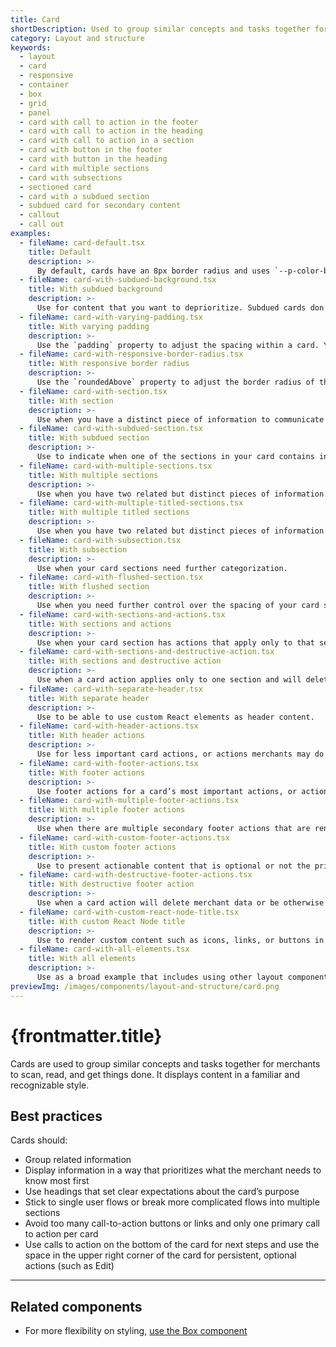 ```yaml
---
title: Card
shortDescription: Used to group similar concepts and tasks together for easier scanning and reading.
category: Layout and structure
keywords:
  - layout
  - card
  - responsive
  - container
  - box
  - grid
  - panel
  - card with call to action in the footer
  - card with call to action in the heading
  - card with call to action in a section
  - card with button in the footer
  - card with button in the heading
  - card with multiple sections
  - card with subsections
  - sectioned card
  - card with a subdued section
  - subdued card for secondary content
  - callout
  - call out
examples:
  - fileName: card-default.tsx
    title: Default
    description: >-
      By default, cards have an 8px border radius and uses `--p-color-bg-surface` as the background and `--p-shadow-300` as the shadow. There is padding of `space-400` (16px) around children.
  - fileName: card-with-subdued-background.tsx
    title: With subdued background
    description: >-
      Use for content that you want to deprioritize. Subdued cards don’t stand out as much as cards with white backgrounds so don’t use them for information or actions that are critical to merchants.
  - fileName: card-with-varying-padding.tsx
    title: With varying padding
    description: >-
      Use the `padding` property to adjust the spacing within a card. You can also specify spacing values at different breakpoints.
  - fileName: card-with-responsive-border-radius.tsx
    title: With responsive border radius
    description: >-
      Use the `roundedAbove` property to adjust the border radius of the card based on a set breakpoint.
  - fileName: card-with-section.tsx
    title: With section
    description: >-
      Use when you have a distinct piece of information to communicate to merchants.
  - fileName: card-with-subdued-section.tsx
    title: With subdued section
    description: >-
      Use to indicate when one of the sections in your card contains inactive or disabled content.
  - fileName: card-with-multiple-sections.tsx
    title: With multiple sections
    description: >-
      Use when you have two related but distinct pieces of information to communicate to merchants. Multiple sections can help break up complicated concepts to make them easier to scan and understand.
  - fileName: card-with-multiple-titled-sections.tsx
    title: With multiple titled sections
    description: >-
      Use when you have two related but distinct pieces of information to communicate to merchants that are complex enough to require a title to introduce them.
  - fileName: card-with-subsection.tsx
    title: With subsection
    description: >-
      Use when your card sections need further categorization.
  - fileName: card-with-flushed-section.tsx
    title: With flushed section
    description: >-
      Use when you need further control over the spacing of your card sections.
  - fileName: card-with-sections-and-actions.tsx
    title: With sections and actions
    description: >-
      Use when your card section has actions that apply only to that section.
  - fileName: card-with-sections-and-destructive-action.tsx
    title: With sections and destructive action
    description: >-
      Use when a card action applies only to one section and will delete merchant data or be otherwise difficult to recover from.
  - fileName: card-with-separate-header.tsx
    title: With separate header
    description: >-
      Use to be able to use custom React elements as header content.
  - fileName: card-with-header-actions.tsx
    title: With header actions
    description: >-
      Use for less important card actions, or actions merchants may do before reviewing the contents of the card. For example, merchants may want to add items to a card containing a long list, or enter a customer’s new address.
  - fileName: card-with-footer-actions.tsx
    title: With footer actions
    description: >-
      Use footer actions for a card’s most important actions, or actions merchants should do after reviewing the contents of the card. For example, merchants should review the contents of a shipment before an important action like adding tracking information.
  - fileName: card-with-multiple-footer-actions.tsx
    title: With multiple footer actions
    description: >-
      Use when there are multiple secondary footer actions that are rendered in an action list popover activated by a disclosure button.
  - fileName: card-with-custom-footer-actions.tsx
    title: With custom footer actions
    description: >-
      Use to present actionable content that is optional or not the primary purpose of the page.
  - fileName: card-with-destructive-footer-actions.tsx
    title: With destructive footer action
    description: >-
      Use when a card action will delete merchant data or be otherwise difficult to recover from.
  - fileName: card-with-custom-react-node-title.tsx
    title: With custom React Node title
    description: >-
      Use to render custom content such as icons, links, or buttons in a card section’s header.
  - fileName: card-with-all-elements.tsx
    title: With all elements
    description: >-
      Use as a broad example that includes using other layout components to build out the card.
previewImg: /images/components/layout-and-structure/card.png
---
```


# {frontmatter.title}

<Lede>

Cards are used to group similar concepts and tasks together for merchants to scan, read, and get things done. It displays content in a familiar and recognizable style.

</Lede>

<Examples />

<Props componentName={frontmatter.title} />

## Best practices

Cards should:

- Group related information
- Display information in a way that prioritizes what the merchant needs to know most first
- Use headings that set clear expectations about the card’s purpose
- Stick to single user flows or break more complicated flows into multiple sections
- Avoid too many call-to-action buttons or links and only one primary call to action per card
- Use calls to action on the bottom of the card for next steps and use the space in the upper right corner of the card for persistent, optional actions (such as Edit)

---

## Related components

- For more flexibility on styling, [use the Box component](https://polaris.shopify.com/components/layout-and-structure/box)

